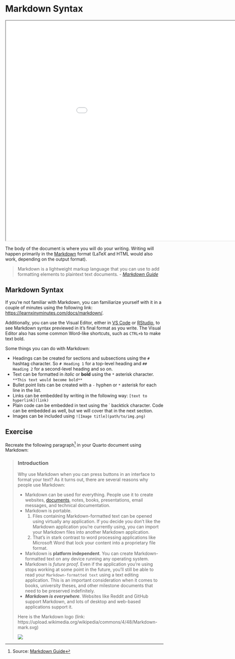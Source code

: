 # Markdown Syntax {.unnumbered}

```{=html}
<iframe width="1050" height="700" src="slides/writing.html"></iframe>
```

The body of the document is where you will do your writing. Writing will happen primarily in the [Markdown](https://daringfireball.net/projects/markdown/syntax) format (LaTeX and HTML would also work, depending on the output format). 

> Markdown is a lightweight markup language that you can use to add formatting elements to plaintext text documents. 
> - *[Markdown Guide](https://www.markdownguide.org/getting-started/)*

## Markdown Syntax

If you're not familiar with Markdown, you can familiarize yourself with it in a couple of minutes using the following link: [https://learnxinyminutes.com/docs/markdown/](https://learnxinyminutes.com/docs/markdown/).

Additionally, you can use the Visual Editor, either in [VS Code](https://quarto.org/docs/visual-editor/vscode/) or [RStudio](https://quarto.org/docs/visual-editor/), to see Markdown syntax previewed in it's final format as you write. The Visual Editor also has some common Word-like shortcuts, such as `CTRL+b` to make text bold.

Some things you can do with Markdown:

- Headings can be created for sections and subsections using the `#` hashtag character. 
So `# Heading 1` for a top-level heading and `## Heading 2` for a second-level heading and so on. 
- Text can be formatted in *italic* or **bold** using the `*` asterisk character. `**This text would become bold**`
- Bullet point lists can be created with a `-` hyphen or `*` asterisk for each line in the list.
- Links can be embedded by writing in the following way: `[text to hyperlink](link)`
- Plain code can be embedded in text using the ` backtick character. Code can be embedded as well, but we will cover that in the next section.
- Images can be included using `![Image title](path/to/img.png)`

## Exercise

Recreate the following paragraph[^1] in your Quarto document using Markdown:

> ### Introduction
> Why use Markdown when you can press buttons in an interface to format your text? As it turns out, there are several reasons why people use Markdown:
>
> - Markdown can be used for everything. People use it to create websites, [documents](https://www.markdownguide.org/getting-started/#documents), notes, books, presentations, email messages, and technical documentation.
> - Markdown is portable. 
>    1. Files containing Markdown-formatted text can be opened using virtually any application. If you decide you don’t like the Markdown application you’re currently using, you can import your Markdown files into another Markdown application. 
>    2. That’s in stark contrast to word processing applications like Microsoft Word that lock your content into a proprietary file format.
> - Markdown is **platform independent**. You can create Markdown-formatted text on any device running any operating system.
> - Markdown is _future proof_. Even if the application you’re using stops working at some point in the future, you’ll still be able to read your `Markdown-formatted text` using a text editing application. This is an important consideration when it comes to books, university theses, and other milestone documents that need to be preserved indefinitely.
> - ***Markdown is everywhere***. Websites like Reddit and GitHub support Markdown, and lots of desktop and web-based applications support it.
>
> Here is the Markdown logo (link: https://upload.wikimedia.org/wikipedia/commons/4/48/Markdown-mark.svg)
> 
> ![](https://upload.wikimedia.org/wikipedia/commons/4/48/Markdown-mark.svg)

[^1]: Source: [Markdown Guide](https://www.markdownguide.org/getting-started/)